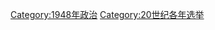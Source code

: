 {{Cat topic in year| topic=选举| year=1948}}
{{Commonscat|Elections in 1948}}

[[Category:1948年政治|Category:1948年政治]]
[[Category:20世纪各年选举|Category:20世纪各年选举]]